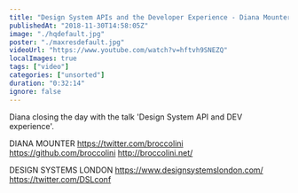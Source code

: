 ```yaml
---
title: "Design System APIs and the Developer Experience - Diana Mounter - Design Systems London"
publishedAt: "2018-11-30T14:58:05Z"
image: "./hqdefault.jpg"
poster: "./maxresdefault.jpg"
videoUrl: "https://www.youtube.com/watch?v=hftvh9SNEZQ"
localImages: true
tags: ["video"]
categories: ["unsorted"]
duration: "0:32:14"
ignore: false
---
```

Diana closing the day with the talk 'Design System API and DEV experience'.

DIANA MOUNTER
https://twitter.com/broccolini
https://github.com/broccolini
http://broccolini.net/

DESIGN SYSTEMS LONDON 
https://www.designsystemslondon.com/
https://twitter.com/DSLconf
